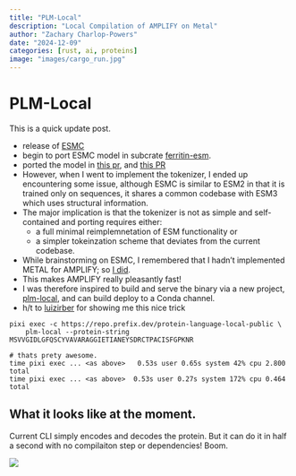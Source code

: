 ```yaml
---
title: "PLM-Local"
description: "Local Compilation of AMPLIFY on Metal"
author: "Zachary Charlop-Powers"
date: "2024-12-09"
categories: [rust, ai, proteins]
image: "images/cargo_run.jpg"
---
```



# PLM-Local


This is a quick update post.

- release of [ESMC](https://www.evolutionaryscale.ai/blog/esm-cambrian)
- begin to port ESMC model in subcrate [ferritin-esm](https://github.com/zachcp/ferritin/tree/main/ferritin-esm).
- ported the model in [this pr](https://github.com/zachcp/ferritin/pull/66), and [this PR](https://github.com/zachcp/ferritin/pull/67)
- However, when I went to implement the tokenizer, I ended up encountering some issue, although ESMC is similar to ESM2 in that it is trained only on sequences, it shares a common codebase with ESM3 which uses structural information.
- The major implication is that the tokenizer is not as simple and self-contained and porting requires either:
    - a full minimal reimplemnetation of ESM functionality or
    - a simpler tokeinzation scheme that deviates from the current codebase.
- While brainstorming on ESMC, I remembered that I hadn't implemented METAL for AMPLIFY; so [I did](https://github.com/zachcp/ferritin/pull/69).
- This makes AMPLIFY really pleasantly fast!
- I was therefore inspired to build and serve the binary via a new project, [plm-local](https://github.com/zachcp/plm-local), and can build deploy to a Conda channel.
- h/t to [luizirber](https://bsky.app/profile/luizirber.bsky.social/post/3lcss7hz6v22k) for showing me this nice trick

```shell
pixi exec -c https://repo.prefix.dev/protein-language-local-public \
    plm-local --protein-string MSVVGIDLGFQSCYVAVARAGGIETIANEYSDRCTPACISFGPKNR

# thats prety awesome.
time pixi exec ... <as above>   0.53s user 0.65s system 42% cpu 2.800 total
time pixi exec ... <as above>  0.53s user 0.27s system 172% cpu 0.464 total
```


## What it looks like at the moment.

Current CLI simply encodes and decodes the protein. But it can do it in half a second with no compilaiton step
or dependencies! Boom.

![](images/binary_conda.jpg)
